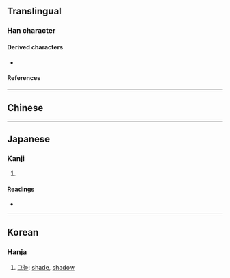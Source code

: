 {{character info}}
==Translingual==

===Han character===
{{Han char|rn=9|rad=人|as=06|sn=8|four=80732|canj=OINI,XOINI|ids=⿱今云}}

====Derived characters====
* {{l|mul|[[𣸊]], [[陰]]([[阴]]), [[𦜲]], [[𦁌]], [[𤷜]]}}

====References====
{{Han ref|kx=0101.250|dkj=00588|dj=0215.060|hdz=10143.100|uh=4F8C}}

----

==Chinese==
{{zh-see|陰|av}}

----

==Japanese==

===Kanji===
{{ja-kanji|grade=|rs=人06}}

# {{rfdef|ja|sort=人06}}

====Readings====
* {{ja-readings|on=[[いん]] (in)|kun=[[かげ]] (kage), [[かげる]] (kageru)}}

----

==Korean==

===Hanja===
{{ko-hanja|hangeul=음|eumhun=|rv=eum|mr=ŭm|y=um}}

# [[그늘]]: [[shade]], [[shadow]]